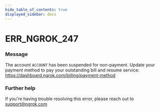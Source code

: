 ```yaml
---
hide_table_of_contents: true
displayed_sidebar: docs
---
```



# ERR_NGROK_247

### Message

The account `ACCOUNT` has been suspended for non-payment. Update your payment method to pay your outstanding bill and resume service: https://dashboard.ngrok.com/billing/payment-method

<ErrorDetails error="err_ngrok_247" />

### Further help

If you're having trouble resolving this error, please reach out to [support@ngrok.com](mailto:support@ngrok.com?subject=Help%20with%20ERR_NGROK_247)
